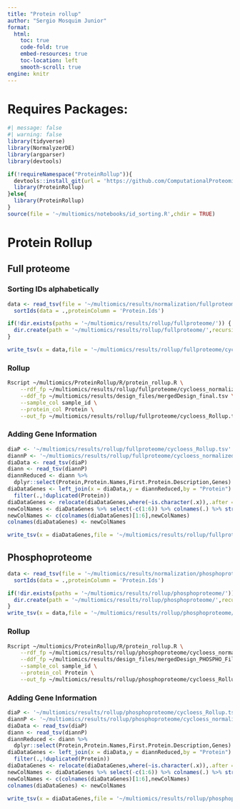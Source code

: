 ```yaml
---
title: "Protein rollup"
author: "Sergio Mosquim Junior"
format:
  html:
    toc: true
    code-fold: true
    embed-resources: true
    toc-location: left
    smooth-scroll: true
engine: knitr
---
```


# Requires Packages:
```r
#| message: false
#| warning: false
library(tidyverse)
library(NormalyzerDE)
library(argparser)
library(devtools)

if(!requireNamespace("ProteinRollup")){
  devtools::install_git(url = 'https://github.com/ComputationalProteomics/ProteinRollup.git')
  library(ProteinRollup)
}else{
  library(ProteinRollup)
}
source(file = '~/multiomics/notebooks/id_sorting.R',chdir = TRUE)
```

# Protein Rollup
## Full proteome
### Sorting IDs alphabetically
```r
data <- read_tsv(file = '~/multiomics/results/normalization/fullproteome/peptide_normalization/CycLoess-normalized.txt') %>%
  sortIds(data = .,proteinColumn = 'Protein.Ids')

if(!dir.exists(paths = '~/multiomics/results/rollup/fullproteome/')) {
  dir.create(path = '~/multiomics/results/rollup/fullproteome/',recursive = TRUE)
}

write_tsv(x = data,file = '~/multiomics/results/rollup/fullproteome/cycloess_normalized_sorted.tsv')
```

### Rollup
```bash
Rscript ~/multiomics/ProteinRollup/R/protein_rollup.R \
    --rdf_fp ~/multiomics/results/rollup/fullproteome/cycloess_normalized_sorted.tsv \
    --ddf_fp ~/multiomics/results/design_files/mergedDesign_final.tsv \
    --sample_col sample_id \
    --protein_col Protein \
    --out_fp ~/multiomics/results/rollup/fullproteome/cycloess_Rollup.tsv
```

### Adding Gene Information
```r
diaP <- '~/multiomics/results/rollup/fullproteome/cycloess_Rollup.tsv'
diannP <- '~/multiomics/results/rollup/fullproteome/cycloess_normalized_sorted.tsv'
diaData <- read_tsv(diaP)
diann <- read_tsv(diannP)
diannReduced <- diann %>% 
  dplyr::select(Protein,Protein.Names,First.Protein.Description,Genes)
diaDataGenes <- left_join(x = diaData,y = diannReduced,by = "Protein") %>% 
  filter(.,!duplicated(Protein))
diaDataGenes <- relocate(diaDataGenes,where(~is.character(.x)),.after = 'Protein')
newColNames <- diaDataGenes %>% select(-c(1:6)) %>% colnames(.) %>% str_remove(pattern = '^X')
newColNames <- c(colnames(diaDataGenes)[1:6],newColNames)
colnames(diaDataGenes) <- newColNames

write_tsv(x = diaDataGenes,file = '~/multiomics/results/rollup/fullproteome/cycloess_Rollup_Genes.tsv')
```

## Phosphoproteome
```r
data <- read_tsv(file = '~/multiomics/results/normalization/phosphoproteome/peptide_normalization/CycLoess-normalized.txt') %>%
  sortIds(data = .,proteinColumn = 'Protein.Ids')

if(!dir.exists(paths = '~/multiomics/results/rollup/phosphoproteome/')) {
  dir.create(path = '~/multiomics/results/rollup/phosphoproteome/',recursive = TRUE)
}
write_tsv(x = data,file = '~/multiomics/results/rollup/phosphoproteome/cycloess_normalized_sorted.tsv')
```

### Rollup
```bash
Rscript ~/multiomics/ProteinRollup/R/protein_rollup.R \
    --rdf_fp ~/multiomics/results/rollup/phosphoproteome/cycloess_normalized_sorted.tsv \
    --ddf_fp ~/multiomics/results/design_files/mergedDesign_PHOSPHO_Filtered.tsv \
    --sample_col sample_id \
    --protein_col Protein \
    --out_fp ~/multiomics/results/rollup/phosphoproteome/cycloess_Rollup.tsv
```

### Adding Gene Information
```r
diaP <- '~/multiomics/results/rollup/phosphoproteome/cycloess_Rollup.tsv'
diannP <- '~/multiomics/results/rollup/phosphoproteome/cycloess_normalized_sorted.tsv'
diaData <- read_tsv(diaP)
diann <- read_tsv(diannP)
diannReduced <- diann %>% 
  dplyr::select(Protein,Protein.Names,First.Protein.Description,Genes)
diaDataGenes <- left_join(x = diaData,y = diannReduced,by = "Protein") %>% 
  filter(.,!duplicated(Protein))
diaDataGenes <- relocate(diaDataGenes,where(~is.character(.x)),.after = 'Protein')
newColNames <- diaDataGenes %>% select(-c(1:6)) %>% colnames(.) %>% str_remove(pattern = '^X')
newColNames <- c(colnames(diaDataGenes)[1:6],newColNames)
colnames(diaDataGenes) <- newColNames

write_tsv(x = diaDataGenes,file = '~/multiomics/results/rollup/phosphoproteome/cycloess_Rollup_Genes.tsv')
```